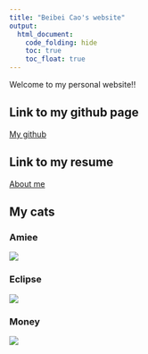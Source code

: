 ```yaml
---
title: "Beibei Cao's website"
output: 
  html_document:
    code_folding: hide
    toc: true
    toc_float: true
---
```


Welcome to my personal website!!


## Link to my github page

[My github](https://github.com/bc2918)


## Link to my resume

[About me](about.html)


## My cats {.tabset}

### Amiee

![](images/amiee.jpeg)

### Eclipse

![](images/eclipse.jpeg)

### Money

![](images/money.jpeg)


